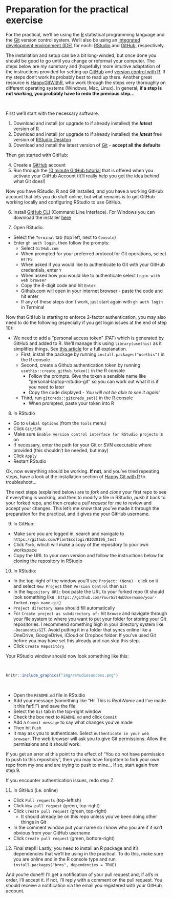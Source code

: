 # Preparation for the practical exercise {#pracprep}

For the practical, we'll be using the [R](https://cran.r-project.org/) statistical programming language and the [Git](https://git-scm.com/) version control system. We'll also be using an [integrated development environment (IDE)](https://en.wikipedia.org/wiki/Integrated_development_environment) for each: [RStudio](https://www.rstudio.com) and [GitHub](https://github.com/), respectively.

The installation and setup can be a bit long-winded, but once done you should be good to go until you change or reformat your computer. The steps below are my summary and (hopefully) more intuitive adaptation of the instructions provided for setting up [GitHub](https://docs.github.com/en/get-started/quickstart/set-up-git?email_source=welcome) and [version control with R](https://support.rstudio.com/hc/en-us/articles/200532077-Version-Control-with-Git-and-SVN). If my steps don't work its probably best to read up there. Another great resource is [HappyGitWithR](https://happygitwithr.com/index.html), who work through the steps very thoroughly on different operating systems (Windows, Mac, Linux). In general, **if a step is not working, you probably have to redo the previous step...**

<br>

First we'll start with the necessary software. 

1. Download and install (or upgrade to if already installed) the ***latest*** version of [R](https://cran.r-project.org/)
2. Download and install (or upgrade to if already installed) the ***latest*** free version of [RStudio Desktop](https://www.rstudio.com/products/rstudio/download/)
3. Download and install the latest version of [Git](https://git-scm.com/) - **accept all the defaults**

Then get started with GitHub:

4. Create a [GitHub](https://github.com/) account
5. Run through the [10 minute GitHub tutorial](https://guides.github.com/activities/hello-world/) that is offered when you activate your GitHub Account (It'll really help you get the idea behind what Git does!)

Now you have RStudio, R and Git installed, and you have a working GitHub account that lets you do stuff online, but what remains is to get GitHub working locally and configuring RStudio to use GitHub.

6. Install [GitHub CLI](https://github.com/cli/cli#installation) (Command Line Interface). For Windows you can download the installer [here](https://cli.github.com/)

7. Open RStudio. 
- Select the `Terminal` tab (top left, next to `Console`)
- Enter `gh auth login`, then follow the prompts:
  - Select `GitHub.com`
  - When prompted for your preferred protocol for Git operations, select `HTTPS`
  - When asked if you would like to authenticate to Git with your GitHub credentials, enter `Y`
  - When asked how you would like to authenticate select `Login with web browser`
  - Copy the 8-digit code and hit `Enter`
  - Github.com will open in your internet browser - paste the code and hit enter
  - If any of these steps don't work, just start again with `gh auth login` in Terminal

Now that GitHub is starting to enforce 2-factor authentication, you may also need to do the following (especially if you get login issues at the end of step 10):

- We need to add a "personal access token" (PAT) which is generated by GitHub and added to R. We'll manage this using `library(usethis)` as it simplifies things. See [this article](https://usethis.r-lib.org/articles/git-credentials.html) for a full explanation.
  - First, install the package by running `install.packages("usethis")` in the R console
  - Second, create a Github authentication token by running `usethis::create_github_token()` in the R console
    - Follow the prompts. Give the token a sensible name like "personal-laptop-rstudio-git" so you can work out what it is if you need to later
    - Copy the code displayed - _You will not be able to see it again!_
  - Third, run `gitcreds::gitcreds_set()` in the R console
    - When prompted, paste your token into R

8. In RStudio
- Go to `Global Options` (from the `Tools` menu)
- Click `Git/SVN`
- Make sure `Enable version control interface for RStudio projects` is on
- If necessary, enter the path for your Git or SVN executable where provided (this shouldn't be needed, but may)
- Click `Apply`
- Restart RStudio

Ok, now everything should be working. **If not**, and you've tried repeating steps, have a look at the installation section of [Happy Git with R](https://happygitwithr.com/) to troubleshoot...

The next steps (explained below) are to _fork_ and _clone_ your first repo to see if everything is working, and then to modify a file in RStudio, _push_ it back to your forked repo, and then create a _pull request_ for me to review and accept your changes. This let's me know that you've made it through the preparation for the practical, and it gives me your GitHub username.

9. In GitHub:
- Make sure you are logged in, search and navigate to `https://github.com/PlantEcologi/BIO3019S_test`
- Click `Fork`, which will make a copy of the repository to your own workspace
- Copy the URL to your own version and follow the instructions below for cloning the repository in RStudio

10. In RStudio:
- In the top-right of the window you'll see `Project: (None)` - click on it and select `New Project` then `Version Control` then `Git`
- In the `Repository URl:` box paste the URL to your forked repo (It should look something like : `https://github.com/YourGitHubUsername/your-forked-repo_name.git`)
- `Project directory name` should fill automatically
- For `Create project as subdirectory of:` hit `Browse` and navigate through your file system to where you want to put your folder for storing your Git repositories. I recommend something high in your directory system like `~Documents/GIT`. Avoid putting it in a folder that syncs online like a OneDrive, GoogleDrive, iCloud or Dropbox folder. If you've used Git before you may have set this already and can skip this step.
- Click `Create Repository`

Your RStudio window should now look something like this:

<br>

```r
knitr::include_graphics("img/rstudiosuccess.png")
```

<br>

- Open the `README.md` file in RStudio
- Add your message (something like "Hi! This is _Real Name_ and I've made it this far!!!") and save the file
- Select the `Git` tab in the top-right window
- Check the box next to `README.md` and click `Commit`
- Add a `Commit message` to say what changes you've made
- Then hit `Push`
- It may ask you to authenticate. Select `Authenticate in your web browser`. The web browser will ask you to give Git permissions. Allow the permissions and it should work.

If you get an error at this point to the effect of "You do not have permission to push to this repository", then you may have forgotten to fork your own repo from my one and are trying to push to mine... If so, start again from step 9.

If you encounter authentication issues, redo step 7. 

11. In GitHub (i.e. online)
- Click `Pull requests` (top-leftish)
- Click `New pull request` (green, top-right)
- Click `Create pull request` (green, top-right)
  - It should already be on this repo unless you've been doing other things in Git
- In the comment window put your name so I know who you are if it isn't obvious from your GitHub username
- Click `Create pull request` (green, bottom-right)

12. Final step!!! Lastly, you need to install an R package and it's dependencies that we'll be using in the practical. To do this, make sure you are online and in the R console type and run `install.packages("brms", dependencies = TRUE)`

And you're done!!! I'll get a notification of your pull request and, if all's in order, I'll accept it. If not, I'll reply with a comment on the pull request. You should receive a notification via the email you registered with your GitHub account.

<br>
